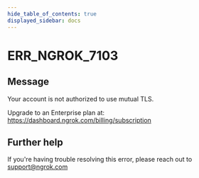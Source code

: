 ```yaml
---
hide_table_of_contents: true
displayed_sidebar: docs
---
```



# ERR_NGROK_7103

## Message

Your account is not authorized to use mutual TLS.

Upgrade to an Enterprise plan at: https://dashboard.ngrok.com/billing/subscription

<ErrorDetails error="err_ngrok_7103" />

## Further help

If you're having trouble resolving this error, please reach out to [support@ngrok.com](mailto:support@ngrok.com?subject=Help%20with%20ERR_NGROK_7103)
